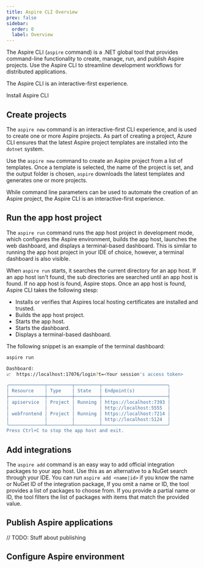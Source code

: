 ```yaml
---
title: Aspire CLI Overview
prev: false
sidebar:
  order: 0
  label: Overview
---
```


The Aspire CLI (`aspire` command) is a .NET global tool that provides command-line functionality to create, manage, run, and publish Aspire projects. Use the  Aspire CLI to streamline development workflows for distributed applications.

The Aspire CLI is an interactive-first experience.


<LinkButton href="/aspire/get-started/installation" variant="secondary" size="large" icon="rocket">
  Install Aspire CLI
</LinkButton>

## Create projects

The `aspire new` command is an interactive-first CLI experience, and is used to create one or more Aspire projects. As part of creating a project, Azure CLI ensures that the latest Aspire project templates are installed into the `dotnet` system.

Use the `aspire new` command to create an Aspire project from a list of templates. Once a template is selected, the name of the project is set, and the output folder is chosen, `aspire` downloads the latest templates and generates one or more projects.

While command line parameters can be used to automate the creation of an Aspire project, the Aspire CLI is an interactive-first experience.

## Run the app host project

The `aspire run` command runs the app host project in development mode, which configures the Aspire environment, builds the app host, launches the web dashboard, and displays a terminal-based dashboard. This is similar to running the app host project in your IDE of choice, however, a terminal dashboard is also visible.

When `aspire run` starts, it searches the current directory for an app host. If an app host isn't found, the sub directories are searched until an app host is found. If no app host is found, Aspire stops. Once an app host is found, Aspire CLI takes the following stesp:

- Installs or verifies that Aspires local hosting certificates are installed and trusted.
- Builds the app host project.
- Starts the app host.
- Starts the dashboard.
- Displays a terminal-based dashboard.

The following snippet is an example of the terminal dashboard:

```bash title="Example output of aspire run"
aspire run

Dashboard:
📈  https://localhost:17076/login?t=<Your session's access token>

╭─────────────┬─────────┬─────────┬────────────────────────╮
│ Resource    │ Type    │ State   │ Endpoint(s)            │
├─────────────┼─────────┼─────────┼────────────────────────┤
│ apiservice  │ Project │ Running │ https://localhost:7393 │
│             │         │         │ http://localhost:5555  │
│ webfrontend │ Project │ Running │ https://localhost:7214 │
│             │         │         │ http://localhost:5124  │
╰─────────────┴─────────┴─────────┴────────────────────────╯
Press Ctrl+C to stop the app host and exit.
```

## Add integrations

The `aspire add` command is an easy way to add official integration packages to your app host. Use this as an alternative to a NuGet search through your IDE. You can run `aspire add <name|id>` if you know the name or NuGet ID of the integration package, If you omit a name or ID, the tool provides a list of packages to choose from. If you provide a partial name or ID, the tool filters the list of packages with items that match the provided value.

## Publish Aspire applications

// TODO: Stuff about publishing

## Configure Aspire environment